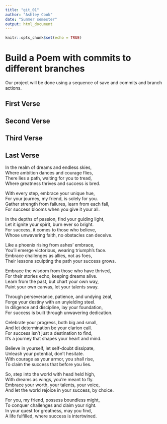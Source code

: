 ```yaml
---
title: "git_01"
author: "Ashley Cook"
date: "Summer semester"
output: html_document
---
```


```r
knitr::opts_chunk$set(echo = TRUE)
```
# Build a Poem with commits to different branches
Our project will be done using a sequence of save and commits and branch actions.
<!-- Do not modify or change any text in "!--" bracketed areas such as this --- these are instructions to
you, if you change any of this the git program will notice it and compromise your git merging strategy !-->

## First Verse 
<!--Put the first five lines of a poem by Lewis Carrol in this section!-->

## Second Verse
<!--Put the first five lines of a poem by Robert Frost here!-->


## Third Verse
<!--Put the first two verses of The Walrus and the Carpenter here!-->

## Last Verse
<!--Put a short poem you created using chatGPT of 20 to 30 lines,here!-->
In the realm of dreams and endless skies,  
Where ambition dances and courage flies,  
There lies a path, waiting for you to tread,  
Where greatness thrives and success is bred.  
  
With every step, embrace your unique hue,  
For your journey, my friend, is solely for you.  
Gather strength from failures, learn from each fall,  
For success blooms when you give it your all.  
  
In the depths of passion, find your guiding light,  
Let it ignite your spirit, burn ever so bright.  
For success, it comes to those who believe,  
Whose unwavering faith, no obstacles can deceive.  
  
Like a phoenix rising from ashes' embrace,  
You'll emerge victorious, wearing triumph's face.  
Embrace challenges as allies, not as foes,  
Their lessons sculpting the path your success grows.  
  
Embrace the wisdom from those who have thrived,  
For their stories echo, keeping dreams alive.  
Learn from the past, but chart your own way,  
Paint your own canvas, let your talents sway.  
  
Through perseverance, patience, and undying zeal,  
Forge your destiny with an unyielding steel.  
In diligence and discipline, lay your foundation,  
For success is built through unwavering dedication.  
  
Celebrate your progress, both big and small,  
And let determination be your clarion call.  
For success isn't just a destination to find,  
It's a journey that shapes your heart and mind.  
  
Believe in yourself, let self-doubt dissipate,  
Unleash your potential, don't hesitate.  
With courage as your armor, you shall rise,  
To claim the success that before you lies.  
  
So, step into the world with head held high,  
With dreams as wings, you're meant to fly.  
Embrace your worth, your talents, your voice,  
And let the world rejoice in your success, by choice.  
  
For you, my friend, possess boundless might,  
To conquer challenges and claim your right.  
In your quest for greatness, may you find,  
A life fulfilled, where success is intertwined.  
  







